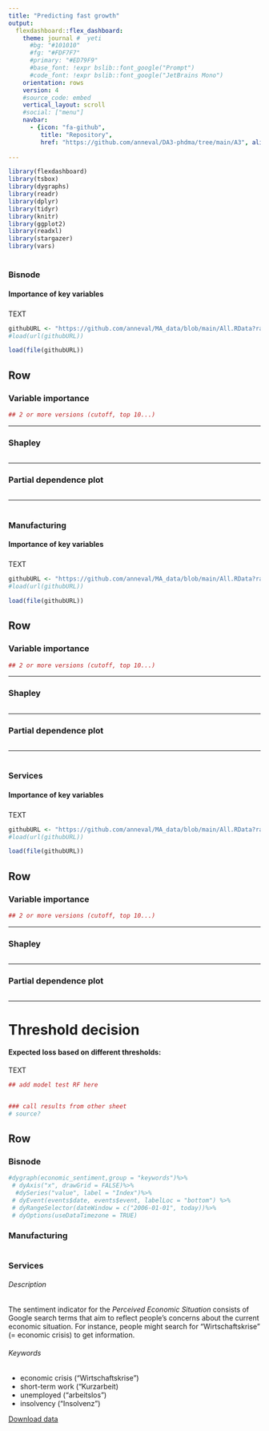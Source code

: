 ```yaml
---
title: "Predicting fast growth"
output: 
  flexdashboard::flex_dashboard:
    theme: journal #  yeti
      #bg: "#101010"
      #fg: "#FDF7F7" 
      #primary: "#ED79F9"
      #base_font: !expr bslib::font_google("Prompt")
      #code_font: !expr bslib::font_google("JetBrains Mono")
    orientation: rows
    version: 4
    #source_code: embed
    vertical_layout: scroll
    #social: ["menu"]
    navbar:
      - {icon: "fa-github", 
         title: "Repository", 
         href: "https://github.com/anneval/DA3-phdma/tree/main/A3", align: right, target: blank}
  
---
```


<!-- README:  By default dashboards are standard HTML documents that can be deployed on any web server or even attached to an email message. You can optionally add Shiny components for additional interactivity and then deploy on Shiny Server or shinyapps.io. -->

```r
library(flexdashboard)
library(tsbox)
library(dygraphs)
library(readr)
library(dplyr)
library(tidyr)
library(knitr)
library(ggplot2)
library(readxl)
library(stargazer)
library(vars)
```

# <font size="3">Bisnode</font> {data-navmenu="Key variables"}
#### **Importance of key variables**
### {style="border: 0px; background: none"}

TEXT 

```r
githubURL <- "https://github.com/anneval/MA_data/blob/main/All.RData?raw=true"
#load(url(githubURL))

load(file(githubURL))
```

## Row {.tabset .tabset-fade}
### Variable importance

```r
## 2 or more versions (cutoff, top 10...)
```

-------------------------------------

### Shapley

```r

```

-------------------------------------

### Partial dependence plot


```r

```

-------------------------------------

# <font size="3">Manufacturing</font> {data-navmenu="Key variables"}
#### **Importance of key variables**
### {style="border: 0px; background: none"}

TEXT 

```r
githubURL <- "https://github.com/anneval/MA_data/blob/main/All.RData?raw=true"
#load(url(githubURL))

load(file(githubURL))
```

## Row {.tabset .tabset-fade}
### Variable importance

```r
## 2 or more versions (cutoff, top 10...)
```

-------------------------------------

### Shapley

```r

```

-------------------------------------

### Partial dependence plot


```r

```

-------------------------------------


# <font size="3">Services</font> {data-navmenu="Key variables"}
#### **Importance of key variables**
### {style="border: 0px; background: none"}

TEXT 

```r
githubURL <- "https://github.com/anneval/MA_data/blob/main/All.RData?raw=true"
#load(url(githubURL))

load(file(githubURL))
```

## Row {.tabset .tabset-fade}
### Variable importance

```r
## 2 or more versions (cutoff, top 10...)
```

-------------------------------------

### Shapley

```r

```

-------------------------------------

### Partial dependence plot


```r

```

-------------------------------------


# Threshold decision
#### **Expected loss based on different thresholds:**

TEXT 

```r
## add model test RF here 


### call results from other sheet 
# source? 
```



## Row {.tabset .tabset-fade}
### Bisnode
```r


#dygraph(economic_sentiment,group = "keywords")%>%
 # dyAxis("x", drawGrid = FALSE)%>%
  #dySeries("value", label = "Index")%>%
 # dyEvent(events$date, events$event, labelLoc = "bottom") %>%
 # dyRangeSelector(dateWindow = c("2006-01-01", today))%>%
 # dyOptions(useDataTimezone = TRUE)
```
### Manufacturing

```r

```

### Services

###### Description

The sentiment indicator for the *Perceived Economic Situation* consists of Google search terms that aim to reflect people's concerns about the current economic situation. For instance, people might search for "Wirtschaftskrise" (= economic crisis) to get information.  

###### Keywords

- economic crisis ("Wirtschaftskrise")
- short-term work ("Kurzarbeit)
- unemployed ("arbeitslos")
- insolvency ("Insolvenz")

[Download data](https://raw.githubusercontent.com/anneval/MA_data/main/raw/at/trendecon_sa.csv){target="_blank"}
